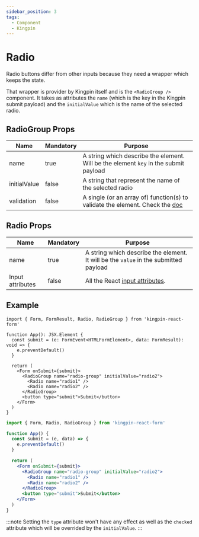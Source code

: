 ```yaml
---
sidebar_position: 3
tags:
  - Component
  - Kingpin
---
```



# Radio

Radio buttons differ from other inputs because they need a wrapper which keeps the state.

That wrapper is provider by Kingpin itself and is the `<RadioGroup />` component. It takes
as attributes the `name` (which is the key in the Kingpin submit payload) and the `initialValue`
which is the name of the selected radio.

## RadioGroup Props

Name | Mandatory | Purpose
---- | ---- | ----
name | true | A string which describe the element. Will be the element `key` in the submit payload
initialValue | false | A string that represent the name of the selected radio
validation | false | A single (or an array of) function(s) to validate the element. Check the [doc](../validation.mdx)


## Radio Props


Name | Mandatory | Purpose
---- | ---- | ----
name | true | A string which describe the element. It will be the `value` in the submitted payload
Input attributes | false | All the React [input attributes](https://react.dev/reference/react-dom/components/input#props).

## Example

<Tabs>
<TabItem value="typescript" label="Typescript">

```tsx
import { Form, FormResult, Radio, RadioGroup } from 'kingpin-react-form'

function App(): JSX.Element {
  const submit = (e: FormEvent<HTMLFormElement>, data: FormResult): void => {
    e.preventDefault()
  }

  return (
    <Form onSubmit={submit}>
      <RadioGroup name="radio-group" initialValue="radio2">
        <Radio name="radio1" />
        <Radio name="radio2" />
      </RadioGroup>
      <button type="submit">Submit</button>
    </Form>
  )
}
```

</TabItem>
<TabItem value="javascript" label="Javascript">

```jsx
import { Form, Radio, RadioGroup } from 'kingpin-react-form'

function App() {
  const submit = (e, data) => {
    e.preventDefault()
  }

  return (
    <Form onSubmit={submit}>
      <RadioGroup name="radio-group" initialValue="radio2">
        <Radio name="radio1" />
        <Radio name="radio2" />
      </RadioGroup>
      <button type="submit">Submit</button>
    </Form>
  )
}
```

</TabItem>
</Tabs>

:::note
Setting the `type` attribute won't have any effect as well as the `checked` attribute which will be overrided by the `initialValue`.
:::
